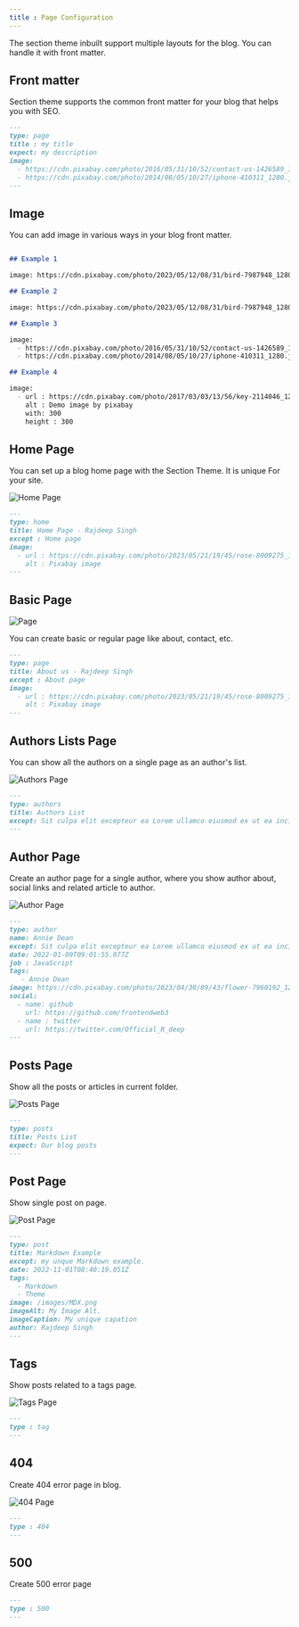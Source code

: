 ```yaml
---
title : Page Configuration
---
```


The section theme inbuilt support multiple layouts for the blog. You can handle it with front matter. 

## Front matter 
Section theme supports the common front matter for your blog that helps you with SEO.

```markdown  filename="front matter example"
---
type: page
title : my title
expect: my description
image:
  - https://cdn.pixabay.com/photo/2016/05/31/10/52/contact-us-1426589_1280.png
  - https://cdn.pixabay.com/photo/2014/08/05/10/27/iphone-410311_1280.jpg
---
```

## Image

You can add image in various ways in your blog front matter.

```markdown {4,8,12-14,18-22} filename="image front matter example"

## Example 1

image: https://cdn.pixabay.com/photo/2023/05/12/08/31/bird-7987948_1280.jpg

## Example 2

image: https://cdn.pixabay.com/photo/2023/05/12/08/31/bird-7987948_1280.jpg https://cdn.pixabay.com/photo/2023/05/22/18/17/insect-8011258_1280.jpg

## Example 3

image:
  - https://cdn.pixabay.com/photo/2016/05/31/10/52/contact-us-1426589_1280.png
  - https://cdn.pixabay.com/photo/2014/08/05/10/27/iphone-410311_1280.jpg

## Example 4

image: 
  - url : https://cdn.pixabay.com/photo/2017/03/03/13/56/key-2114046_1280.jpg
    alt : Demo image by pixabay
    with: 300
    height : 300

```
## Home Page
You can set up a blog home page with the Section Theme. It is unique For your site. 

![Home Page](/Home.png "Home Page")


```markdown {2} filename="index.mdx"
---
type: home
title: Home Page - Rajdeep Singh
except : Home page 
image:
  - url : https://cdn.pixabay.com/photo/2023/05/21/19/45/rose-8009275_1280.jpg
    alt : Pixabay image
---
```

## Basic Page
![Page](/Page.png "Page")

You can create basic or regular page like about, contact, etc.

```markdown {2}  filename="about.mdx"
---
type: page
title: About us - Rajdeep Singh
except : About page
image:
  - url : https://cdn.pixabay.com/photo/2023/05/21/19/45/rose-8009275_1280.jpg
    alt : Pixabay image
---

```

## Authors Lists Page

You can show all the authors on a single page as an author's list. 

![Authors Page](/Authors.png "Authors Page")

```markdown copy {2} filename="index.mdx"
---
type: authors
title: Authors List
except: Sit culpa elit excepteur ea Lorem ullamco eiusmod ex ut ea incididunt minim. Cillum eiusmod fugiat cupidatat.
---

```

## Author Page
Create an author page for a single author, where you show author about, social links and related article to author.

![Author Page](/Author.png "Author Page")

```markdown {2} filename="author-name.mdx"
---
type: author
name: Annie Dean
except: Sit culpa elit excepteur ea Lorem ullamco eiusmod ex ut ea incididunt minim. Cillum eiusmod fugiat cupidatat.
date: 2022-01-09T09:01:55.077Z
job : JavaScript 
tags: 
   - Annie Dean
image: https://cdn.pixabay.com/photo/2023/04/30/09/43/flower-7960192_1280.jpg
social:
  - name: github
    url: https://github.com/frontendweb3
  - name : twitter
    url: https://twitter.com/Official_R_deep 
---
```


## Posts Page
Show all the posts or articles in current folder.

![Posts Page](/Posts.png "Posts Page")

```markdown {2} filename="index.mdx"
---
type: posts
title: Posts List
expect: Our blog posts
---
```


## Post Page
Show single post on page.

![Post Page](/Post.png "Posts Page")

```markdown {2} filename="my-new-post.mdx"
---
type: post
title: Markdown Example
except: my unque Markdown example.
date: 2022-11-01T08:40:19.051Z
tags:
  - Markdown
  - Theme
image: /images/MDX.png
imageAlt: My Image Alt.
imageCaption: My unique capation
author: Rajdeep Singh
---
```

## Tags

Show posts related to a tags page.

![Tags Page](/Tags.png " Tags Page ")

```markdown {2} filename="tags/[slug].mdx"
---
type : tag
---
```
## 404
Create 404 error page in blog.

![404 Page](/404.png "404 Page")

```markdown {2} filename="404.mdx"
---
type : 404
---
```
## 500
Create 500 error page 
```markdown {2} filename="500.mdx"
---
type : 500
---
```


